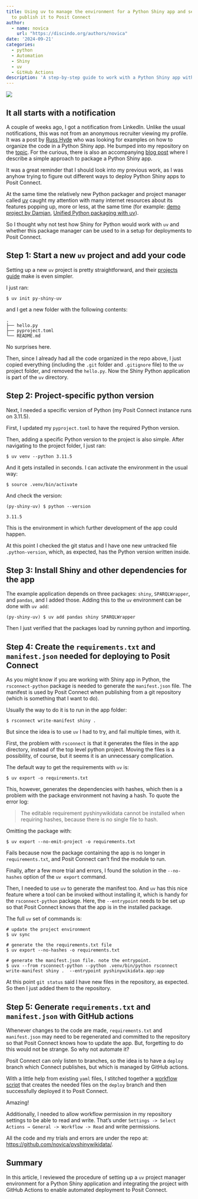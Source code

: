 ```yaml
---
title: Using uv to manage the environment for a Python Shiny app and setting up a GitHub action 
  to publish it to Posit Connect
author: 
  - name: novica
    url: "https://discindo.org/authors/novica"
date: '2024-09-21'
categories:
  - python
  - Automation
  - Shiny
  - uv
  - GitHub Actions
description: 'A step-by-step guide to work with a Python Shiny app with the help of uv and a GitHub Actions workflow to have it published from GitHub to Posit Connect.'
---
```


[![](https://ko-fi.com/img/githubbutton_sm.svg)](https://ko-fi.com/J3J8133RYV)

## It all starts with a notification

A couple of weeks ago, I got a notification from LinkedIn. Unlike the usual notifications, 
this was not from an anonymous recruiter viewing my profile. It was a post by 
[Russ Hyde](https://www.jumpingrivers.com/authors/russ-hyde/) who was looking for examples on
how to organize the code in a Python Shiny app. He bumped into my repository on the 
[topic](https://github.com/novica/pyshinywikidata). For the curious, there is also an accompanying
[blog post](/posts/pkg-env/2022-11-18-packaging-a-python-shiny-app/index.html) where I describe a simple approach 
to package a Python Shiny app.

It was a great reminder that I should look into my previous work, as I was 
anyhow trying to figure out different ways to deploy Python Shiny apps to Posit Connect. 

At the same time the relatively new Python packager and project manager called 
[uv](https://docs.astral.sh/uv/) caught my attention with many internet resources
about its features popping up, more or less, at the same time (for example: 
[demo project by Damjan](https://github.com/gdamjan/uv-getting-started), 
[Unified Python packaging with uv](https://talkpython.fm/episodes/show/476/unified-python-packaging-with-uv)). 

So I thought why not test how Shiny for Python would
work with `uv` and whether this package manager can be used to in a setup
for deployments to Posit Connect.

## Step 1: Start a new `uv` project and add your code

Setting up a new `uv` project is pretty straightforward, and their 
[projects guide](https://docs.astral.sh/uv/guides/projects/) make is even 
simpler.

I just ran:

`$ uv init py-shiny-uv`

and I get a new folder with the following contents:

```
.
├── hello.py
├── pyproject.toml
└── README.md
```

No surprises here.

Then, since I already had all the code organized in the repo above, I just copied
everything (including the `.git` folder and `.gitignore` file) to the `uv` 
project folder, and removed the `hello.py`. Now the Shiny Python application is
part of the `uv` directory.

## Step 2: Project-specific python version

Next, I needed a specific version of Python (my Posit Connect instance runs on 3.11.5).

First, I updated my `pyproject.toml` to have the required Python version.

Then, adding a specific Python version to the project is also simple. After navigating to
the project folder, I just ran:

```
$ uv venv --python 3.11.5
```

And it gets installed in seconds. I can activate the environment in the usual way:

```
$ source .venv/bin/activate
```

And check the version:

```
(py-shiny-uv) $ python --version

3.11.5
```

This is the environment in which further development of the app could happen.

At this point I checked the git status and I have one new untracked file `.python-version`, 
which, as expected, has the Python version written inside.

## Step 3: Install Shiny and other dependencies for the app

The example application depends on three packages: `shiny`, `SPARQLWrapper`, 
and `pandas`, and I added those. Adding this to the `uv` environment can be 
done with `uv add`:

```
(py-shiny-uv) $ uv add pandas shiny SPARQLWrapper
```

Then I just verified that the packages load by running python and importing.

## Step 4: Create the `requirements.txt` and `manifest.json` needed for deploying to Posit Connect

As you might know if you are working with Shiny app in Python, the 
`rsconnect-python` package is needed to generate the `manifest.json` file. The
manifest is used by Posit Connect when publishing from a git repository
(which is something that I want to do).

Usually the way to do it is to run in the app folder:

```
$ rsconnect write-manifest shiny .
```

But since the idea is to use `uv` I had to try, and fail multiple times, with it.

First, the problem with `rsconnect` is that it generates the files in the 
app directory, instead of the top level python project. Moving the files is a 
possibility, of course, but it seems it is an unnecessary complication.

The default way to get the requirements with `uv` is:

```
$ uv export -o requirements.txt
```

This, however, generates the dependencies with hashes, which then is a problem 
with the package environment not having a hash. To quote the error log:


> The editable requirement pyshinywikidata cannot be installed when requiring hashes, because there is no single file to hash.


Omitting the package with:

```
$ uv export --no-emit-project -o requirements.txt
```

Fails because now the package containing the app is no longer in 
`requirements.txt`, and Posit Connect can't find the module to run.

Finally, after a few more trial and errors, I found the solution in the 
`--no-hashes` option of the `uv export` command.

Then, I needed to use `uv` to generate the manifest too. And `uv` has this nice 
feature where a tool can be invoked without installing it, which is handy for 
the `rsconnect-python` package. Here, the `--entrypoint` needs to be set up so 
that Posit Connect knows that the app is in the installed package.

The full `uv` set of commands is:

```
# update the project environment
$ uv sync 

# generate the the requirements.txt file
$ uv export --no-hashes -o requirements.txt 

# generate the manifest.json file. note the entrypoint.
$ uvx --from rsconnect-python --python .venv/bin/python rsconnect write-manifest shiny .  --entrypoint pyshinywikidata.app:app 
```

At this point `git status` said I have new files in the repository, as expected.
So then I just added them to the repository.

## Step 5: Generate `requirements.txt` and `manifest.json` with GitHub actions

Whenever changes to the code are made, `requirements.txt` and `manifest.json` 
may need to be regenerated and committed to the repository so that 
Posit Connect knows how to update the app. But, forgetting to do this would not 
be strange. So why not automate it?

Posit Connect can only listen to branches, so the idea is to have a `deploy` 
branch which Connect publishes, but which is managed by GitHub actions.

With a little help from existing `yaml` files, I stitched together a 
[workflow script](https://github.com/novica/pyshinywikidata/blob/main/.github/workflows/update-requirements.yaml) 
that creates the needed files on the `deploy` branch and then successfully deployed it 
to Posit Connect.

Amazing!

Additionally, I needed to allow workflow permission in my repository settings 
to be able to read and write. That's under 
`Settings -> Select Actions → General -> Workflow -> Read` and write permissions.

All the code and my trials and errors are under the repo at: 
[https://github.com/novica/pyshinywikidata/](https://github.com/novica/pyshinywikidata/).

## Summary 
In this article, I reviewed the procedure of setting up a `uv` project manager
environment for a Python Shiny application and integrating the project with 
GitHub Actions to enable automated deployment to Posit Connect. 
